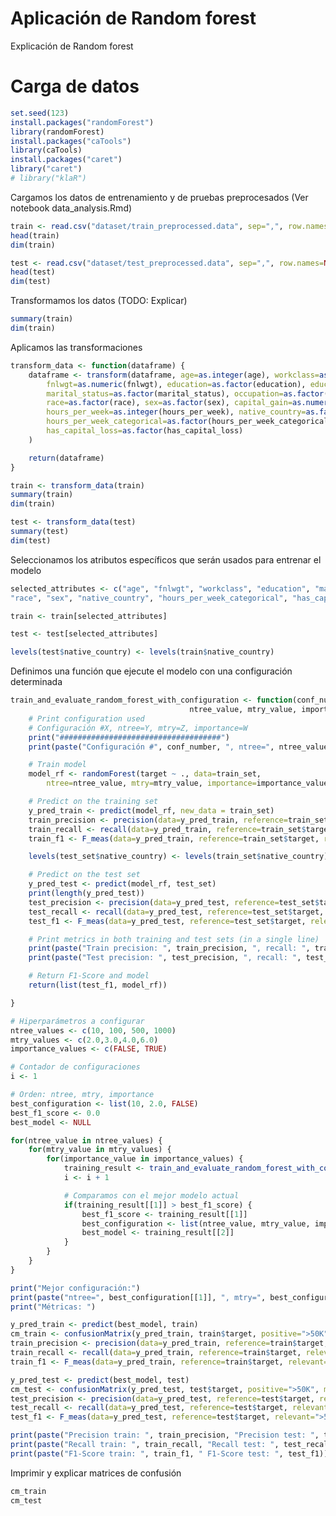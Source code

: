# Aplicación de Random forest
Explicación de Random forest

# Carga de datos
```r
set.seed(123)
install.packages("randomForest")
library(randomForest)
install.packages("caTools")
library(caTools)
install.packages("caret")
library("caret")
# library("klaR")
```


Cargamos los datos de entrenamiento y de pruebas preprocesados (Ver notebook data_analysis.Rmd)


```r
train <- read.csv("dataset/train_preprocessed.data", sep=",", row.names=NULL, header=TRUE)
head(train)
dim(train)

test <- read.csv("dataset/test_preprocessed.data", sep=",", row.names=NULL, header=TRUE)
head(test)
dim(test)
```

Transformamos los datos (TODO: Explicar)

```r
summary(train)
dim(train)	
```

Aplicamos las transformaciones 
```r
transform_data <- function(dataframe) {
    dataframe <- transform(dataframe, age=as.integer(age), workclass=as.factor(workclass),
        fnlwgt=as.numeric(fnlwgt), education=as.factor(education), education_num=as.integer(education_num),
        marital_status=as.factor(marital_status), occupation=as.factor(occupation), relationship=as.factor(relationship),
        race=as.factor(race), sex=as.factor(sex), capital_gain=as.numeric(capital_gain), capital_loss=as.numeric(capital_loss),
        hours_per_week=as.integer(hours_per_week), native_country=as.factor(native_country), target=as.factor(target),
        hours_per_week_categorical=as.factor(hours_per_week_categorical),has_capital_gain=as.factor(has_capital_gain),
        has_capital_loss=as.factor(has_capital_loss)
    )

    return(dataframe)
}
```



```r
train <- transform_data(train)
summary(train)	
dim(train)

test <- transform_data(test)
summary(test)
dim(test)
```

Seleccionamos los atributos específicos que serán usados para entrenar el modelo
```r

selected_attributes <- c("age", "fnlwgt", "workclass", "education", "marital_status", "occupation", "relationship", 
"race", "sex", "native_country", "hours_per_week_categorical", "has_capital_gain", "has_capital_loss", "target")

train <- train[selected_attributes]

test <- test[selected_attributes]

levels(test$native_country) <- levels(train$native_country)

```


Definimos una función que ejecute el modelo con una configuración determinada
```r
train_and_evaluate_random_forest_with_configuration <- function(conf_number, train_set, test_set, 
                                        ntree_value, mtry_value, importance_value) {
    # Print configuration used
    # Configuración #X, ntree=Y, mtry=Z, importance=W
    print("####################################")
    print(paste("Configuración #", conf_number, ", ntree=", ntree_value, ", mtry=", mtry_value, ", importance=", importance_value))

    # Train model
    model_rf <- randomForest(target ~ ., data=train_set,
        ntree=ntree_value, mtry=mtry_value, importance=importance_value)

    # Predict on the training set
    y_pred_train <- predict(model_rf, new_data = train_set)
    train_precision <- precision(data=y_pred_train, reference=train_set$target, relevant=">50K")
    train_recall <- recall(data=y_pred_train, reference=train_set$target, relevant=">50K")
    train_f1 <- F_meas(data=y_pred_train, reference=train_set$target, relevant=">50K")

    levels(test_set$native_country) <- levels(train_set$native_country)

    # Predict on the test set
    y_pred_test <- predict(model_rf, test_set)
    print(length(y_pred_test))
    test_precision <- precision(data=y_pred_test, reference=test_set$target, relevant=">50K")
    test_recall <- recall(data=y_pred_test, reference=test_set$target, relevant=">50K")
    test_f1 <- F_meas(data=y_pred_test, reference=test_set$target, relevant=">50K")

    # Print metrics in both training and test sets (in a single line)
    print(paste("Train precision: ", train_precision, ", recall: ", train_recall, ", F1-Score: ", train_f1))
    print(paste("Test precision: ", test_precision, ", recall: ", test_recall, ", F1-Score: ", test_f1))

    # Return F1-Score and model
    return(list(test_f1, model_rf))

}
```

```r
# Hiperparámetros a configurar
ntree_values <- c(10, 100, 500, 1000)
mtry_values <- c(2.0,3.0,4.0,6.0)
importance_values <- c(FALSE, TRUE)

# Contador de configuraciones 
i <- 1

# Orden: ntree, mtry, importance
best_configuration <- list(10, 2.0, FALSE)
best_f1_score <- 0.0
best_model <- NULL

for(ntree_value in ntree_values) {
    for(mtry_value in mtry_values) {
        for(importance_value in importance_values) {
            training_result <- train_and_evaluate_random_forest_with_configuration(i, train, test, ntree_value, mtry_value, importance_value)
            i <- i + 1

            # Comparamos con el mejor modelo actual
            if(training_result[[1]] > best_f1_score) {
                best_f1_score <- training_result[[1]]
                best_configuration <- list(ntree_value, mtry_value, importance_value)
                best_model <- training_result[[2]]
            }
        }
    }
}


```


```r

print("Mejor configuración:")
print(paste("ntree=", best_configuration[[1]], ", mtry=", best_configuration[[2]], ", importance=", best_configuration[[3]]))
print("Métricas: ")

y_pred_train <- predict(best_model, train)
cm_train <- confusionMatrix(y_pred_train, train$target, positive=">50K", mode= "prec_recall")
train_precision <- precision(data=y_pred_train, reference=train$target, relevant=">50K")
train_recall <- recall(data=y_pred_train, reference=train$target, relevant=">50K")
train_f1 <- F_meas(data=y_pred_train, reference=train$target, relevant=">50K")

y_pred_test <- predict(best_model, test)
cm_test <- confusionMatrix(y_pred_test, test$target, positive=">50K", mode= "prec_recall")
test_precision <- precision(data=y_pred_test, reference=test$target, relevant=">50K")
test_recall <- recall(data=y_pred_test, reference=test$target, relevant=">50K")
test_f1 <- F_meas(data=y_pred_test, reference=test$target, relevant=">50K")

print(paste("Precision train: ", train_precision, "Precision test: ", test_precision))
print(paste("Recall train: ", train_recall, "Recall test: ", test_recall))
print(paste("F1-Score train: ", train_f1, " F1-Score test: ", test_f1))

```

Imprimir y explicar matrices de confusión
```r
cm_train
cm_test	
```
